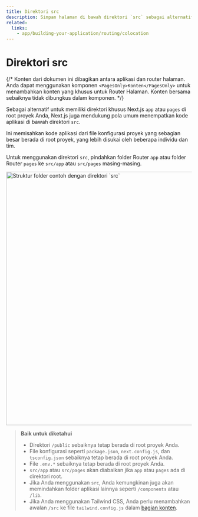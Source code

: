 ```yaml
---
title: Direktori src
description: Simpan halaman di bawah direktori `src` sebagai alternatif dari direktori root `pages`.
related:
  links:
    - app/building-your-application/routing/colocation
---
```



# Direktori src

{/* Konten dari dokumen ini dibagikan antara aplikasi dan router halaman. Anda dapat menggunakan komponen `<PagesOnly>Konten</PagesOnly>` untuk menambahkan konten yang khusus untuk Router Halaman. Konten bersama sebaiknya tidak dibungkus dalam komponen. */}

Sebagai alternatif untuk memiliki direktori khusus Next.js `app` atau `pages` di root proyek Anda, Next.js juga mendukung pola umum menempatkan kode aplikasi di bawah direktori `src`.

Ini memisahkan kode aplikasi dari file konfigurasi proyek yang sebagian besar berada di root proyek, yang lebih disukai oleh beberapa individu dan tim.

Untuk menggunakan direktori `src`, pindahkan folder Router `app` atau folder Router `pages` ke `src/app` atau `src/pages` masing-masing.

<Image
  alt="Struktur folder contoh dengan direktori `src`"
  srcLight="https://nextjs.org/_next/image?url=%2Fdocs%2Fdark%2Fproject-organization-src-directory.png&w=3840&q=75&dpl=dpl_CDLkXo2QS6CyukKCbDf9yarsu98r"
  srcDark="https://nextjs.org/_next/image?url=%2Fdocs%2Fdark%2Fproject-organization-src-directory.png&w=3840&q=75&dpl=dpl_CDLkXo2QS6CyukKCbDf9yarsu98r"
  width="1600"
  height="687"
/>

> **Baik untuk diketahui**
>
> - Direktori `/public` sebaiknya tetap berada di root proyek Anda.
> - File konfigurasi seperti `package.json`, `next.config.js`, dan `tsconfig.json` sebaiknya tetap berada di root proyek Anda.
> - File `.env.*` sebaiknya tetap berada di root proyek Anda.
> - `src/app` atau `src/pages` akan diabaikan jika `app` atau `pages` ada di direktori root.
> - Jika Anda menggunakan `src`, Anda kemungkinan juga akan memindahkan folder aplikasi lainnya seperti `/components` atau `/lib`.
> - Jika Anda menggunakan Tailwind CSS, Anda perlu menambahkan awalan `/src` ke file `tailwind.config.js` dalam [bagian konten](https://tailwindcss.com/docs/content-configuration).
